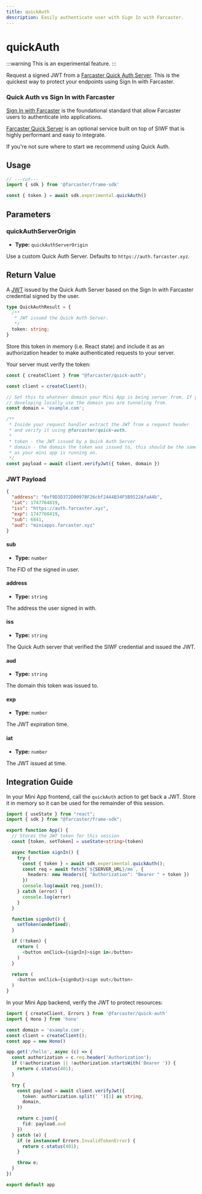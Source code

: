 ```yaml
---
title: quickAuth
description: Easily authenticate user with Sign In with Farcaster.
---
```



# quickAuth

:::warning
This is an experimental feature.
:::

Request a signed JWT from a [Farcaster Quick Auth
Server](https://github.com/farcasterxyz/protocol/discussions/231). This is the
quickest way to protect your endpoints using Sign In with Farcaster.

### Quick Auth vs Sign In with Farcaster

[Sign In with
Farcaster](https://github.com/farcasterxyz/protocol/discussions/110) is the
foundational standard that allow Farcaster users to authenticate into
applications.

[Farcaster Quick
Server](https://github.com/farcasterxyz/protocol/discussions/231) is an
optional service built on top of SIWF that is highly performant and easy to
integrate.

If you're not sure where to start we recommend using Quick Auth.


## Usage

```ts twoslash
// ---cut---
import { sdk } from '@farcaster/frame-sdk'

const { token } = await sdk.experimental.quickAuth()
```

## Parameters

### quickAuthServerOrigin

- **Type:** `quickAuthServerOrigin`

Use a custom Quick Auth Server. Defaults to `https://auth.farcaster.xyz`.


## Return Value

A [JWT](https://datatracker.ietf.org/doc/html/rfc7519) issued by the Quick Auth
Server based on the Sign In with Farcaster credential signed by the user.

```ts
type QuickAuthResult = {
  /**
   * JWT issued the Quick Auth Server.
   */
  token: string;
}
```

Store this token in memory (i.e. React state) and include it as an
authorization header to make authenticated requests to your server. 

Your server must verify the token:

```ts
const { createClient } from "@farcaster/quick-auth";

const client = createClient();

// Set this to whatever domain your Mini App is being server from. If you're
// developing locally use the domain you are tunneling from.
const domain = 'example.com';

/**
 * Inside your request handler extract the JWT from a request header
 * and verify it using @farcaster/quick-auth.
 *
 * token - the JWT issued by a Quick Auth Server 
 * domain - the domain the token was issued to, this should be the same domain
 * as your mini app is running on.
 */
const payload = await client.verifyJwt({ token, domain })
```

### JWT Payload

```json
{
  "address": "0xf9D3D372D0097BF26cbf2444B34F5B9522AfaA4b",
  "iat": 1747764819,
  "iss": "https://auth.farcaster.xyz",
  "exp": 1747768419,
  "sub": 6841,
  "aud": "miniapps.farcaster.xyz"
}
```

#### sub

- **Type:** `number`

The FID of the signed in user. 


#### address

- **Type:** `string`

The address the user signed in with.

#### iss

- **Type:** `string`

The Quick Auth server that verified the SIWF credential and issued the JWT.

#### aud

- **Type:** `string`

The domain this token was issued to.

#### exp

- **Type:** `number`

The JWT expiration time.

#### iat

- **Type:** `number`

The JWT issued at time.


## Integration Guide

In your Mini App frontend, call the `quickAuth` action to get back a JWT. Store
it in memory so it can be used for the remainder of this session.

```ts
import { useState } from "react";
import { sdk } from "@farcaster/frame-sdk";

export function App() {
  // Stores the JWT token for this session
  const [token, setToken] = useState<string>(token)

  async function signIn() {
    try {
      const { token } = await sdk.experimental.quickAuth();
      const req = await fetch(`${SERVER_URL}/me`, {
        headers: new Headers({ "Authorization": "Bearer " + token })
      })
      console.log(await req.json());
    } catch (error) {
      console.log(error)
    }
  }

  function signOut() {
    setToken(undefined);
  }

  if (!token) {
    return (
      <button onClick={signIn}>sign in</button>
    )
  }

  return (
    <button onClick={signOut}>sign out</button>
  )
}
```

In your Mini App backend, verify the JWT to protect resources:

```ts
import { createClient, Errors } from '@farcaster/quick-auth'
import { Hono } from 'hono'

const domain = 'example.com';
const client = createClient();
const app = new Hono()

app.get('/hello', async (c) => {
  const authorization = c.req.header('Authorization');
  if (!authorization || !authorization.startsWith('Bearer ')) {
    return c.status(401);
  }

  try {
    const payload = await client.verifyJwt({
      token: authorization.split(' ')[1] as string,
      domain,
    })

    return c.json({
      fid: payload.aud
    })
  } catch (e) {
    if (e instanceof Errors.InvalidTokenError) {
      return c.status(401);
    }

    throw e;
  }
})

export default app
```


